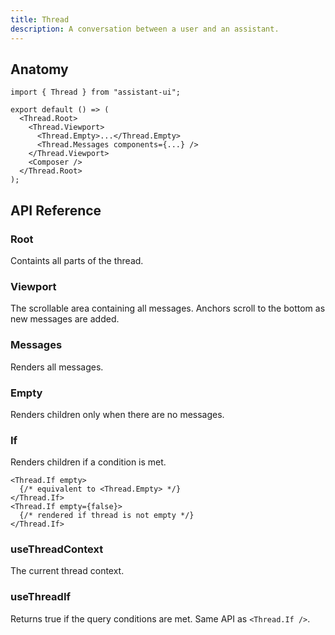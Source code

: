 ```yaml
---
title: Thread
description: A conversation between a user and an assistant.
---
```


## Anatomy

```tsx
import { Thread } from "assistant-ui";

export default () => (
  <Thread.Root>
    <Thread.Viewport>
      <Thread.Empty>...</Thread.Empty>
      <Thread.Messages components={...} />
    </Thread.Viewport>
    <Composer />
  </Thread.Root>
);
```

## API Reference

### Root

Containts all parts of the thread.

### Viewport

The scrollable area containing all messages. Anchors scroll to the bottom as new messages are added.

### Messages

Renders all messages.

### Empty

Renders children only when there are no messages.

### If

Renders children if a condition is met.

```tsx
<Thread.If empty>
  {/* equivalent to <Thread.Empty> */}
</Thread.If>
<Thread.If empty={false}>
  {/* rendered if thread is not empty */}
</Thread.If>
```

### useThreadContext

The current thread context.

### useThreadIf

Returns true if the query conditions are met. Same API as `<Thread.If />`.

